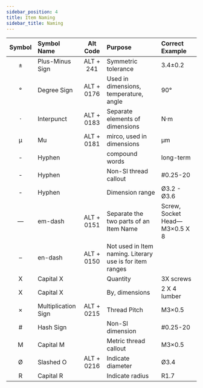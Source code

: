 ```yaml
---
sidebar_position: 4
title: Item Naming
sidebar_title: Naming
---
```


| Symbol | Symbol Name         |  Alt Code  | Purpose                                                  | Correct Example               |
| :----: | :------------------ | :--------: | :------------------------------------------------------- | :---------------------------- |
|   ±    | Plus-Minus Sign     | ALT + 241  | Symmetric tolerance                                      | 3.4±0.2                       |
|   °    | Degree Sign         | ALT + 0176 | Used in dimensions, temperature, angle                   | 90°                           |
|   ·    | Interpunct          | ALT + 0183 | Separate elements of dimensions                          | N·m                           |
|   µ    | Mu                  | ALT + 0181 | mirco, used in dimensions                                | µm                            |
|   -    | Hyphen              |            | compound words                                           | long-term                     |
|   -    | Hyphen              |            | Non-SI thread callout                                    | #0.25-20                      |
|   -    | Hyphen              |            | Dimension range                                          | Ø3.2 - Ø3.6                   |
|   —    | em-dash             | ALT + 0151 | Separate the two parts of an Item Name                   | Screw, Socket Head—M3×0.5 X 8 |
|   –    | en-dash             | ALT + 0150 | Not used in Item naming. Literary use is for item ranges |                               |
|   X    | Capital X           |            | Quantity                                                 | 3X screws                     |
|   X    | Capital X           |            | By, dimensions                                           | 2 X 4 lumber                  |
|   ×    | Multiplication Sign | ALT + 0215 | Thread Pitch                                             | M3×0.5                        |
|   #    | Hash Sign           |            | Non-SI dimension                                         | #0.25-20                      |
|   M    | Capital M           |            | Metric thread callout                                    | M3×0.5                        |
|   Ø    | Slashed O           | ALT + 0216 | Indicate diameter                                        | Ø3.4                          |
|   R    | Capital R           |            | Indicate radius                                          | R1.7                          |
